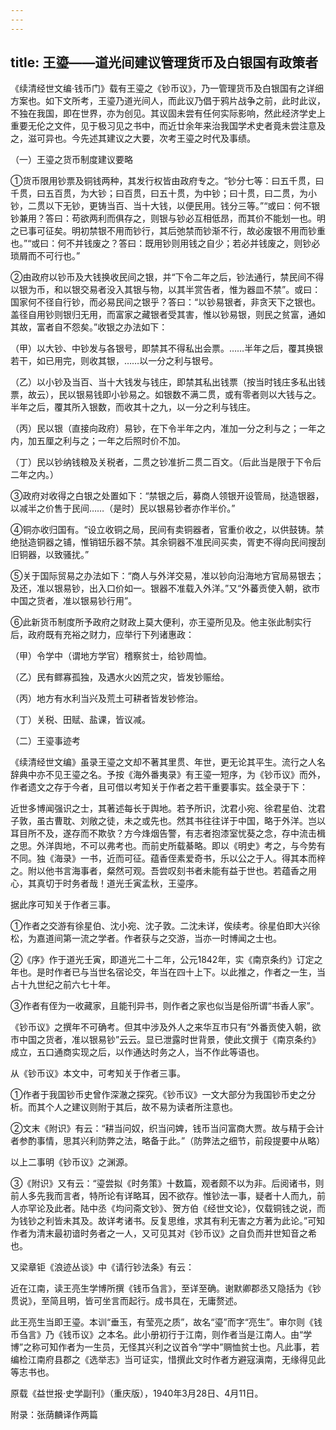 ```yaml
---
---
---
```

title: 王瑬——道光间建议管理货币及白银国有政策者
---



《续清经世文编·钱币门》载有王瑬之《钞币议》，乃一管理货币及白银国有之详细方案也。如下文所考，王瑬乃道光间人，而此议乃倡于鸦片战争之前，此时此议，不独在我国，即在世界，亦为创见。其议固未尝有任何实际影响，然此经济学史上重要无伦之文件，见于极习见之书中，而近廿余年来治我国学术史者竟未尝注意及之，滋可异也。今先述其建议之大要，次考王瑬之时代及事绩。

（一）王瑬之货币制度建议要略

①货币限用钞票及铜钱两种，其发行权皆由政府专之。“钞分七等：曰五千贯，曰千贯，曰五百贯，为大钞；曰百贯，曰五十贯，为中钞；曰十贯，曰二贯，为小钞，二贯以下无钞，更铸当百、当十大钱，以便民用。钱分三等。”“或曰：何不银钞兼用？答曰：苟欲两利而俱存之，则银与钞必互相低昂，而其价不能划一也。明之已事可征矣。明初禁银不用而钞行，其后弛禁而钞渐不行，故必废银不用而钞重也。”“或曰：何不并钱废之？答曰：既用钞则用钱之自少；若必并钱废之，则钞必琐屑而不可行也。”

②由政府以钞币及大钱换收民间之银，并“下令二年之后，钞法通行，禁民间不得以银为币，和以银交易者没入其银与物，以其半赏告者，惟为器皿不禁”。或曰：国家何不径自行钞，而必易民间之银乎？答曰：“以钞易银者，非贪天下之银也。盖径自用钞则银归无用，而富家之藏银者受其害，惟以钞易银，则民之贫富，通如其故，富者自不怨矣。”收银之办法如下：





（甲）以大钞、中钞发与各银号，即禁其不得私出会票。……半年之后，覆其换银若干，如已用完，则收其银，……以一分之利与银号。

（乙）以小钞及当百、当十大钱发与钱庄，即禁其私出钱票（按当时钱庄多私出钱票，故云），民以银易钱即小钞易之。如银数不满二贯，或有零者则以大钱与之。半年之后，覆其所入银数，而收其十之九，以一分之利与钱庄。

（丙）民以银（直接向政府）易钞，在下令半年之内，准加一分之利与之；一年之内，加五厘之利与之；一年之后照时价不加。

（丁）民以钞纳钱粮及关税者，二贯之钞准折二贯二百文。（后此当是限于下令后二年之内。）





③政府对收得之白银之处置如下：“禁银之后，募商人领银开设管局，挞造银器，以减半之价售于民间……（是时）民以银易钞者亦作半价。”

④铜亦收归国有。“设立收铜之局，民间有卖铜器者，官重价收之，以供鼓铸。禁绝挞造铜器之铺，惟销钮乐器不禁。其余铜器不准民间买卖，胥吏不得向民间搜刮旧铜器，以致骚扰。”

⑤关于国际贸易之办法如下：“商人与外洋交易，准以钞向沿海地方官局易银去；及还，准以银易钞，出入口价如一。银器不准载入外洋。”又“外蕃贡使入朝，欲市中国之货者，准以银易钞行用”。

⑥此新货币制度所予政府之财政上莫大便利，亦王瑬所见及。他主张此制实行后，政府既有充裕之财力，应举行下列诸惠政：





（甲）令学中（谓地方学官）稽察贫士，给钞周恤。

（乙）民有鳏寡孤独，及遇水火凶荒之灾，皆发钞赈给。

（丙）地方有水利当兴及荒土可耕者皆发钞修治。

（丁）关税、田赋、盐课，皆议减。





（二）王瑬事迹考

《续清经世文编》虽录王瑬之文却不著其里贯、年世，更无论其平生。流行之人名辞典中亦不见王瑬之名。予按《海外番夷录》有王瑬一短序，为《钞币议》而外，作者遗文之存于今者，且可借以考知关于作者之若干重要事实。兹全录于下：





近世多博闻强识之士，其著述每长于舆地。若予所识，沈君小宛、徐君星伯、沈君子敦，虽古曹耽、刘敞之徒，未之或先也。然其书往往详于中国，略于外洋。岂以耳目所不及，遂存而不欺欤？方今烽烟告警，有志者抱漆室忧葵之念，存中流击楫之思。外洋舆地，不可以弗考也。而前史所载綦略。即以《明史》考之，与今势有不同。独《海录》一书，近而可征。蕴香侄素爱奇书，乐以公之于人。得其本而梓之。附以他书言海事者，粲然可观。吾尝叹刻书者未能有益于世也。若蕴香之用心，其真切于时务者哉！道光壬寅孟秋，王瑬序。





据此序可知关于作者三事。

①作者之交游有徐星伯、沈小宛、沈子敦。二沈未详，俟续考。徐星伯即大兴徐松，为嘉道间第一流之学者。作者获与之交游，当亦一时博闻之士也。

②《序》作于道光壬寅，即道光二十二年，公元1842年，实《南京条约》订定之年也。是时作者已与当世名宿论交，年当在四十上下。以此推之，作者之一生，当占十九世纪之前六七十年。

③作者有侄为一收藏家，且能刊异书，则作者之家也似当是俗所谓“书香人家”。

《钞币议》之撰年不可确考。但其中涉及外人之来华互市只有“外番贡使入朝，欲市中国之货者，准以银易钞”云云。显已泄露时世背景，使此文撰于《南京条约》成立，五口通商实现之后，以作通达时务之人，当不作此等语也。

从《钞币议》本文中，可考知关于作者三事。

①作者于我国钞币史曾作深澈之探究。《钞币议》一文大部分为我国钞币史之分析。而其个人之建议则附于其后，故不易为读者所注意也。

②文末《附识》有云：“耕当问奴，织当问婢，钱币当问富商大贾。故与精于会计者参酌事情，思其兴利防弊之法，略备于此。”（防弊法之细节，前段提要中从略）

以上二事明《钞币议》之渊源。

③《附识》又有云：“瑬尝拟《时务策》十数篇，观者颇不以为非。后阅诸书，则前人多先我而言者，特所论有详略耳，因不欲存。惟钞法一事，疑者十人而九，前人亦罕论及此者。陆中丞《均问斋文钞》、贺方伯《经世文论》，仅载铜钱之说，而为钱钞之利皆未其及。故详考诸书。反复思维，求其有利无害之方著为此论。”可知作者为清末最初谙时务者之一人，又可见其对《钞币议》之自负而并世知音之希也。

又梁章钜《浪迹丛谈》中《请行钞法条》有云：





近在江南，读王亮生学博所撰《钱币刍言》，至详至确。谢默卿郡丞又隐括为《钞贯说》，至简且明，皆可坐言而起行。成书具在，无庸赘述。





此王亮生当即王瑬。本训“垂玉，有莹亮之质”，故名“瑬”而字“亮生”。审尔则《钱币刍言》乃《钱币议》之本名。此小册初行于江南，则作者当是江南人。由“学博”之称可知作者为一生员，无怪其兴利之议首令“学中”赒恤贫士也。凡此事，若编检江南府县郡之《选举志》当可证实，惜撰此文时作者方避寇滇南，无缘得见此等志书也。





原载《益世报·史学副刊》（重庆版），1940年3月28日、4月11日。





附录：张荫麟译作两篇